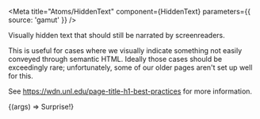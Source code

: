 
<Meta
  title="Atoms/HiddenText"
  component={HiddenText}
  parameters={{ source: 'gamut' }}
/>

Visually hidden text that should still be narrated by screenreaders.

This is useful for cases where we visually indicate something not easily conveyed through semantic HTML.
Ideally those cases should be exceedingly rare; unfortunately, some of our older pages aren't set up well for this.

See https://wdn.unl.edu/page-title-h1-best-practices for more information.

<Canvas withSource="open">
  <Story name="HiddenText">
    {(args) => <HiddenText>Surprise!</HiddenText>}
  </Story>
</Canvas>

<Props of={HiddenText} />
